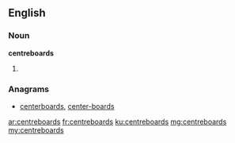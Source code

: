 ==English==

===Noun===
'''centreboards'''

# {{plural of|centreboard}}

===Anagrams===
* [[centerboards#English|centerboards]], [[center-boards#English|center-boards]]

[[ar:centreboards]]
[[fr:centreboards]]
[[ku:centreboards]]
[[mg:centreboards]]
[[my:centreboards]]